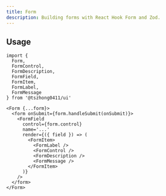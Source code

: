 ```yaml
---
title: Form
description: Building forms with React Hook Form and Zod.
---
```


<ComponentPreview name='form/form' />

## Usage

```tsx
import {
  Form,
  FormControl,
  FormDescription,
  FormField,
  FormItem,
  FormLabel,
  FormMessage
} from '@tszhong0411/ui'
```

```tsx
<Form {...form}>
  <form onSubmit={form.handleSubmit(onSubmit)}>
    <FormField
      control={form.control}
      name='...'
      render={({ field }) => (
        <FormItem>
          <FormLabel />
          <FormControl />
          <FormDescription />
          <FormMessage />
        </FormItem>
      )}
    />
  </form>
</Form>
```
